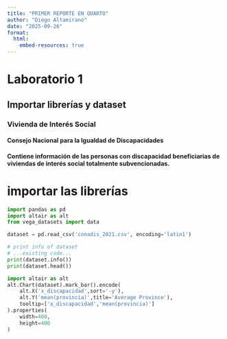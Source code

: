 ```yaml
---
title: "PRIMER REPORTE EN QUARTO"
author: "Diego Altamirano" 
date: "2025-09-26"
format:
  html:
    embed-resources: true
---
```


# Laboratorio 1
## Importar librerías y dataset
### Vivienda de Interés Social
#### Consejo Nacional para la Igualdad de Discapacidades
#### Contiene información de las personas con discapacidad beneficiarias de viviendas de interés social totalmente subvencionadas.
# importar las librerías

```python
import pandas as pd
import altair as alt
from vega_datasets import data

dataset = pd.read_csv('conadis_2021.csv', encoding='latin1')

```

```python
# print info of dataset
# ...existing code...
print(dataset.info())
print(dataset.head())

```

 
```python
import altair as alt
alt.Chart(dataset).mark_bar().encode(
    alt.X('x_discapacidad',sort='-y'),
    alt.Y('mean(provincia)',title='Average Province'),
    tooltip=['x_discapacidad','mean(provincia)']
).properties(
    width=400,
    height=400
)
```



